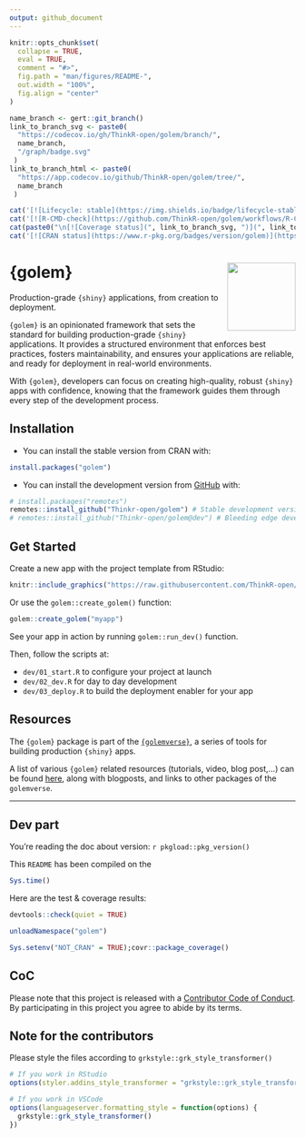 ```yaml
---
output: github_document
---
```


<!-- README.md is generated from README.Rmd. Please edit that file -->

```r
knitr::opts_chunk$set(
  collapse = TRUE,
  eval = TRUE,
  comment = "#>",
  fig.path = "man/figures/README-",
  out.width = "100%",
  fig.align = "center"
)
```

<!-- badges: start -->

```r
name_branch <- gert::git_branch()
link_to_branch_svg <- paste0(
  "https://codecov.io/gh/ThinkR-open/golem/branch/",
  name_branch,
  "/graph/badge.svg"
 )
link_to_branch_html <- paste0(
  "https://app.codecov.io/github/ThinkR-open/golem/tree/",
  name_branch
 )
```

```r
cat('[![Lifecycle: stable](https://img.shields.io/badge/lifecycle-stable-brightgreen.svg)](https://lifecycle.r-lib.org/articles/stages.html)')
cat('[![R-CMD-check](https://github.com/ThinkR-open/golem/workflows/R-CMD-check/badge.svg)](https://github.com/ThinkR-open/golem/actions)')
cat(paste0("\n[![Coverage status](", link_to_branch_svg, ")](", link_to_branch_html, ")"))
cat('[![CRAN status](https://www.r-pkg.org/badges/version/golem)](https://cran.r-project.org/package=golem)')
```

 <!-- badges: end -->

# {golem} <img src="https://raw.githubusercontent.com/ThinkR-open/golem/master/inst/rstudio/templates/project/golem.png" align="right" width="120"/>

Production-grade `{shiny}` applications, from creation to deployment.

`{golem}` is an opinionated framework that sets the standard for building production-grade `{shiny}` applications. It provides a structured environment that enforces best practices, fosters maintainability, and ensures your applications are reliable, and ready for deployment in real-world environments.

With `{golem}`, developers can focus on creating high-quality, robust `{shiny}` apps with confidence, knowing that the framework guides them through every step of the development process.

## Installation

-   You can install the stable version from CRAN with:

``` r
install.packages("golem")
```

-   You can install the development version from [GitHub](https://github.com/Thinkr-open/golem) with:

``` r
# install.packages("remotes")
remotes::install_github("Thinkr-open/golem") # Stable development version
# remotes::install_github("Thinkr-open/golem@dev") # Bleeding edge development version
```

## Get Started

Create a new app with the project template from RStudio:

```r
knitr::include_graphics("https://raw.githubusercontent.com/ThinkR-open/golem/master/inst/img/golemtemplate.png")
```

Or use the `golem::create_golem()` function:

``` r
golem::create_golem("myapp")
```

See your app in action by running `golem::run_dev()` function.

Then, follow the scripts at:

- `dev/01_start.R` to configure your project at launch
- `dev/02_dev.R` for day to day development
- `dev/03_deploy.R` to build the deployment enabler for your app

## Resources

The `{golem}` package is part of the [`{golemverse}`](https://golemverse.org/), a series of tools for building production `{shiny}` apps.

A list of various `{golem}` related resources (tutorials, video, blog post,...) can be found [here](https://golemverse.org/resources/), along with blogposts, and links to other packages of the `golemverse`.

---

## Dev part

You're reading the doc about version: `r pkgload::pkg_version()`

This `README` has been compiled on the

```r
Sys.time()
```

Here are the test & coverage results:

```r
devtools::check(quiet = TRUE)
```

```r
unloadNamespace("golem")
```

```r
Sys.setenv("NOT_CRAN" = TRUE);covr::package_coverage()
```

## CoC

Please note that this project is released with a [Contributor Code of Conduct](https://www.contributor-covenant.org/version/1/0/0/code-of-conduct.html). By participating in this project you agree to abide by its terms.


## Note for the contributors

Please style the files according to `grkstyle::grk_style_transformer()`

```r
# If you work in RStudio
options(styler.addins_style_transformer = "grkstyle::grk_style_transformer()")

# If you work in VSCode
options(languageserver.formatting_style = function(options) {
  grkstyle::grk_style_transformer()
})
```
